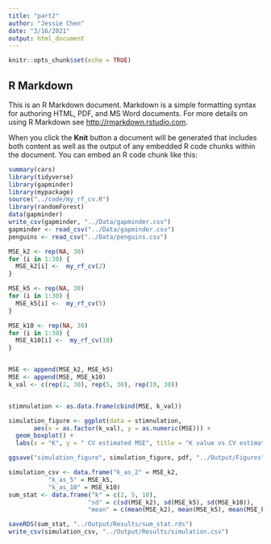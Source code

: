 ```yaml
---
title: "part2"
author: "Jessie Chen"
date: "3/16/2021"
output: html_document
---
```


```r
knitr::opts_chunk$set(echo = TRUE)
```

## R Markdown

This is an R Markdown document. Markdown is a simple formatting syntax for authoring HTML, PDF, and MS Word documents. For more details on using R Markdown see <http://rmarkdown.rstudio.com>.

When you click the **Knit** button a document will be generated that includes both content as well as the output of any embedded R code chunks within the document. You can embed an R code chunk like this:

```r
summary(cars)
library(tidyverse)
library(gapminder)
library(mypackage)
source("../code/my_rf_cv.R")
library(randomForest)
data(gapminder)
write_csv(gapminder, "../Data/gapminder.csv")
gapminder <- read_csv("../Data/gapminder.csv")
penguins <- read_csv("../Data/penguins.csv")
```


```r
MSE_k2 <- rep(NA, 30)
for (i in 1:30) {
  MSE_k2[i] <-  my_rf_cv(2) 
}

MSE_k5 <- rep(NA, 30)
for (i in 1:30) {
  MSE_k5[i] <-  my_rf_cv(5) 
}

MSE_k10 <- rep(NA, 30)
for (i in 1:30) {
  MSE_k10[i] <-  my_rf_cv(10) 
}


MSE <- append(MSE_k2, MSE_k5)
MSE <- append(MSE, MSE_k10)
k_val <- c(rep(2, 30), rep(5, 30), rep(10, 30))


stimnulation <- as.data.frame(cbind(MSE, k_val))

simulation_figure <- ggplot(data = stimnulation, 
       aes(x = as.factor(k_val), y = as.numeric(MSE))) +
  geom_boxplot() +
  labs(x = "K", y = " CV estimated MSE", title = "K value vs CV estimated MSE")

ggsave("simulation_figure", simulation_figure, pdf, "../Output/Figures")

simulation_csv <- data.frame("k_as_2" = MSE_k2,
           "k_as_5" = MSE_k5,
           "k_as_10" = MSE_k10)
sum_stat <- data.frame("k" = c(2, 5, 10),
                      "sd" = c(sd(MSE_k2), sd(MSE_k5), sd(MSE_k10)),
                      "mean" = c(mean(MSE_k2), mean(MSE_k5), mean(MSE_k10)))

saveRDS(sum_stat, "../Output/Results/sum_stat.rds")
write_csv(simulation_csv, "../Output/Results/simulation.csv")
```


